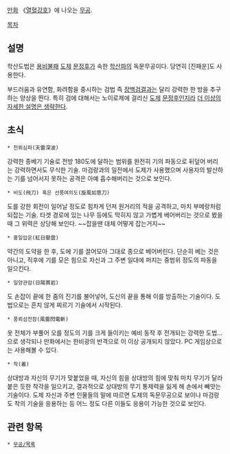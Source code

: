 [[만화]] 《[[열혈강호]]》에 나오는 [[무공]].

[[목차]]
== 설명 ==
학산도법은 [[용비불패]] [[도제]] [[문정후]]가 속한 [[학산파]]의 독문무공이다. 당연히 [진패운]도 사용한다.

부드러움과 유연함, 화려함을 중시하는 검법 즉 [[장백검결]]과는 달리 강력한 한 방을 추구하는 양상을 띈다. 특히 검에 대해서는 노이로제에 걸리신 [[도제]] [[문정후]]인지라 [[더 이상의 자세한 설명은 생략한다]].

== 초식 ==
 * 천뢰심파(天雷深波)
강력한 종베기 기술로 전방 180도에 달하는 범위를 완전히 기의 파동으로 뒤덮어 버리는 강력하면서도 무식한 기술. 마검랑과의 일전에서 도제가 사용했으며 사용자의 발산하는 기를 넘어서지 못하는 공격은 아예 흡수해버리는 것으로 보인다.

 * 비도(飛刀) 혹은 선풍여의도(旋風如意刀)
도를 강한 회전이 일어날 정도로 힘차게 던져 원거리의 적을 공격하고, 마치 부메랑처럼 되잡는 기술. 타겟 경로에 있는 나무 등에도 막히지 않고 가볍게 베어버리는 것으로 봤을 때 그 위력은 상당해 보인다. ~~잡을땐 대체 어떻게 잡는거지~~

 * 홍일압운(紅日壓雲) 
약간의 도약을 한 후, 도에 기를 끌어모아 그대로 종으로 베어버린다. 단순히 베는 것은 아니고, 직후에 기를 모은 힘으로 자신과 그 주변 일대에 퍼지는 중범위 정도의 파동을 일으킨다. 

 * 일양관암(日陽貫岩) 
도 손잡이 끝에 한 줌의 진기를 불어넣어, 도신의 끝을 통해 이를 방출하는 기술이다. 도법으로는 흔치 않게 찌르기 기술에서 시작된다.

 * 풍뢰섬전참(風雷閃電斬)
옷 전체가 부풀어 오를 정도의 기를 크게 들이키는 예비 동작 후 전개되는 강력한 도법...으로 생각되나 만화에서는 한비광의 반격으로 이 이상 공개되지 않았다. PC 게임상으로는 사용해볼 수 있다.

 * 착(着)
상대방과 자신의 무기가 맞붙었을 때, 자신의 힘을 상대방의 힘에 맞춰 마치 무기가 달라붙은 듯한 착각을 일으키고, 결과적으로 상대방의 무기 통제력을 잃게 해 손에서 빼앗는 기술이다. 도제 자신과 주변 인물들의 말에 따르면 도제의 독문무공으로 보이나 마검랑도 착의 기술을 응용하는 등 어느 정도 다른 이들도 응용이 가능한 것으로 보인다. 

== 관련 항목 ==
 * [[무공/목록]]
